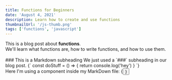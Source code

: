 ```yaml
---
title: Functions for Beginners
date: 'August 4, 2021'
description: Learn how to create and use functions
thumbnailUrl: '/js-thumb.png'
tags: ['functions', 'javascript']
---
```

<div>
  This is a blog post about <strong>functions</strong>. <br/>
  We'll learn what functions are, how to write functions, and how to use them.
</div>
<br/>
### This is a Markdown subheading
We just used a `###` subheading in our blog post.
<SyntaxHighlighter language="javascript">
  {`
    const doStuff = () => {
      return console.log('hey')
    }
  `}
</SyntaxHighlighter>
<div>Here I'm using a component inside my MarkDown file: {<Button text={"Click me"}/>}</div>